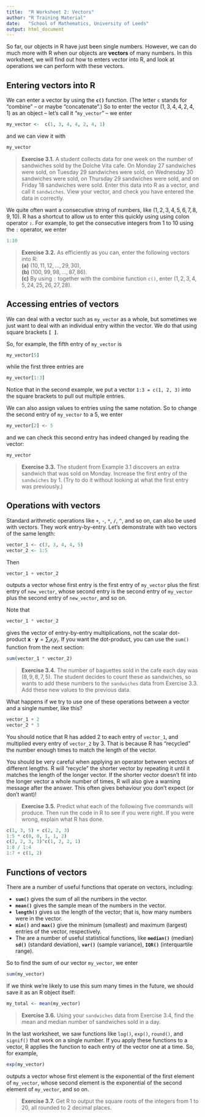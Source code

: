 ```yaml
---
title:  "R Worksheet 2: Vectors"
author: "R Training Material"
date:   "School of Mathematics, University of Leeds"
output: html_document
---
```


So far, our objects in R have just been single numbers. However, we can do much more with R when our objects are **vectors** of many numbers. In this worksheet, we will find out how to enters vector into R, and look at operations we can perform with these vectors.

## Entering vectors into R

We can enter a vector by using the **`c()`** function. (The letter `c` stands for "combine" -- or maybe "concatenate".) So to enter the vector $(1, 3, 4, 4, 2, 4, 1)$ as an object -- let's call it "`my_vector`" -- we enter

```r
my_vector <-  c(1, 3, 4, 4, 2, 4, 1)
```

and we can view it with

```r
my_vector
```

> **Exercise 3.1.** A student collects data for one week on the number of sandwiches sold by the Dolche Vita cafe. On Monday 27 sandwiches were sold, on Tuesday 29 sandwiches were sold, on Wednesday 30 sandwiches were sold, on Thursday 29 sandwiches were sold, and on Friday 18 sandwiches were sold. Enter this data into R as a vector, and call it `sandwiches`. View your vector, and check you have entered the data in correctly.

We quite often want a consecutive string of numbers, like $(1, 2, 3, 4, 5, 6, 7, 8, 9, 10)$. R has a shortcut to allow us to enter this quickly using using colon operator **`:`**. For example, to get the consecutive integers from 1 to 10 using the `:` operator, we enter

```r
1:10
```

> **Exercise 3.2.** As efficiently as you can, enter the following vectors into R:\
> **(a)** $(10, 11, 12, \dots, 29, 30)$,\
> **(b)** $(100, 99, 98, \dots, 87, 86)$.\
> **(c)** By using `:` together with the combine function `c()`, enter $(1, 2, 3, 4, 5, 24, 25, 26, 27, 28)$.

## Accessing entries of vectors

We can deal with a vector such as `my_vector` as a whole, but sometimes we just want to deal with an individual entry within the vector. We do that using square brackets **`[ ]`**.

So, for example, the fifth entry of `my_vector` is

```r
my_vector[5]
```

while the first three entries are

```r
my_vector[1:3]
```

Notice that in the second example, we put a vector `1:3 = c(1, 2, 3)` into the square brackets to pull out multiple entries.

We can also assign values to entries using the same notation. So to change the second entry of `my_vector` to a 5, we enter

```r
my_vector[2] <- 5
```

and we can check this second entry has indeed changed by reading the vector:

```r
my_vector
```

> **Exercise 3.3.** The student from Example 3.1 discovers an extra sandwich that was sold on Monday. Increase the first entry of the `sandwiches` by 1. (Try to do it without looking at what the first entry was previously.)

## Operations with vectors

Standard arithmetic operations like `+`, `-`, `*`, `/`, `^`, and so on, can also be used with vectors. They work entry-by-entry. Let's demonstrate with two vectors of the same length:

```r
vector_1 <- c(3, 3, 4, 4, 5)
vector_2 <- 1:5
```

Then

```r
vector_1 + vector_2
```

outputs a vector whose first entry is the first entry of `my_vector` plus the first entry of `new_vector`, whose second entry is the second entry of `my_vector` plus the second entry of `new_vector`, and so on.

Note that

```r
vector_1 * vector_2
```

gives the vector of entry-by-entry multiplications, not the scalar dot-product $\mathbf{x} \cdot \mathbf{y} = \sum_i x_i y_i$. If you want the dot-product, you can use the `sum()` function from the next section:

```r
sum(vector_1 * vector_2)
```

> **Exercise 3.4.** The number of baguettes sold in the cafe each day was $(8, 9, 8, 7, 5)$. The student decides to count these as sandwiches, so wants to add these numbers to the `sandwiches` data from Exercise 3.3. Add these new values to the previous data.

What happens if we try to use one of these operations between a vector and a single number, like this?

```r
vector_1 + 2
vector_2 * 3
```

You should notice that R has added 2 to each entry of `vector_1`, and multiplied every entry of `vector_2` by 3. That is because R has "recycled" the number enough times to match the length of the vector.

You should be very careful when applying an operator between vectors of different lengths. R will "recycle" the shorter vector by repeating it until it matches the length of the longer vector. If the shorter vector doesn't fit into the longer vector a whole number of times, R will also give a warning message after the answer. This often gives behaviour you don't expect (or don't want)!

> **Exercise 3.5.** Predict what each of the following five commands will produce. Then run the code in R to see if you were right. If you were wrong, explain what R has done.

```r
c(1, 3, 5) + c(2, 2, 3)
1:5 * c(0, 0, 1, 1, 2)
c(2, 2, 3, 3)^c(1, 2, 2, 1)
1:8 / 1:4
1:7 + c(1, 2)
```

## Functions of vectors

There are a number of useful functions that operate on vectors, including:

-   **`sum()`** gives the sum of all the numbers in the vector.
-   **`mean()`** gives the sample mean of the numbers in the vector.
-   **`length()`** gives us the length of the vector; that is, how many numbers were in the vector.
-   **`min()`** and **`max()`** give the minimum (smallest) and maximum (largest) entries of the vector, respectively.
-   The are a number of useful statistical functions, like **`median()`** (median) **`sd()`** (standard deviation), **`var()`** (sample variance), **`IQR()`** (interquartile range).

So to find the sum of our vector `my_vector`, we enter

```r
sum(my_vector)
```

If we think we're likely to use this sum many times in the future, we should save it as an R object itself:

```r
my_total <- mean(my_vector)
```

> **Exercise 3.6.** Using your `sandwiches` data from Exercise 3.4, find the mean and median number of sandwiches sold in a day.

In the last worksheet, we saw functions like `log()`, `exp()`, `round()`, and `signif()` that work on a single number. If you apply these functions to a vector, R applies the function to each entry of the vector one at a time. So, for example,

```r
exp(my_vector)
```

outputs a vector whose first element is the exponential of the first element of `my_vector`, whose second element is the exponential of the second element of `my_vector`, and so on.

> **Exercise 3.7.** Get R to output the square roots of the integers from 1 to 20, all rounded to 2 decimal places.
